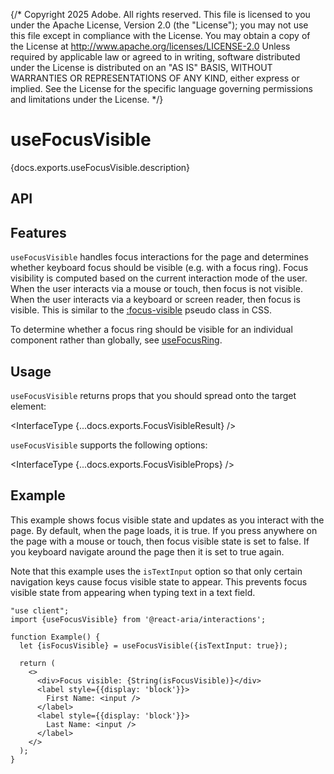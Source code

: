{/* Copyright 2025 Adobe. All rights reserved.
This file is licensed to you under the Apache License, Version 2.0 (the "License");
you may not use this file except in compliance with the License. You may obtain a copy
of the License at http://www.apache.org/licenses/LICENSE-2.0
Unless required by applicable law or agreed to in writing, software distributed under
the License is distributed on an "AS IS" BASIS, WITHOUT WARRANTIES OR REPRESENTATIONS
OF ANY KIND, either express or implied. See the License for the specific language
governing permissions and limitations under the License. */}


# useFocusVisible

<PageDescription>{docs.exports.useFocusVisible.description}</PageDescription>

## API

<FunctionAPI function={docs.exports.useFocusVisible} links={docs.links} />

## Features

`useFocusVisible` handles focus interactions for the page and determines whether keyboard focus
should be visible (e.g. with a focus ring). Focus visibility is computed based on the current
interaction mode of the user. When the user interacts via a mouse or touch, then focus is not
visible. When the user interacts via a keyboard or screen reader, then focus is visible. This is similar to
the [:focus-visible](https://developer.mozilla.org/en-US/docs/Web/CSS/:focus-visible) pseudo class
in CSS.

To determine whether a focus ring should be visible for an individual component rather than
globally, see [useFocusRing](useFocusRing.html).

## Usage

`useFocusVisible` returns props that you should spread onto the target element:

<InterfaceType {...docs.exports.FocusVisibleResult} />

`useFocusVisible` supports the following options:

<InterfaceType {...docs.exports.FocusVisibleProps} />


## Example

This example shows focus visible state and updates as you interact with the page. By default,
when the page loads, it is true. If you press anywhere on the page with a mouse or touch,
then focus visible state is set to false. If you keyboard navigate around the page then
it is set to true again.

Note that this example uses the `isTextInput` option so that only certain navigation keys
cause focus visible state to appear. This prevents focus visible state from appearing when
typing text in a text field.

```tsx render
"use client";
import {useFocusVisible} from '@react-aria/interactions';

function Example() {
  let {isFocusVisible} = useFocusVisible({isTextInput: true});

  return (
    <>
      <div>Focus visible: {String(isFocusVisible)}</div>
      <label style={{display: 'block'}}>
        First Name: <input />
      </label>
      <label style={{display: 'block'}}>
        Last Name: <input />
      </label>
    </>
  );
}
```
